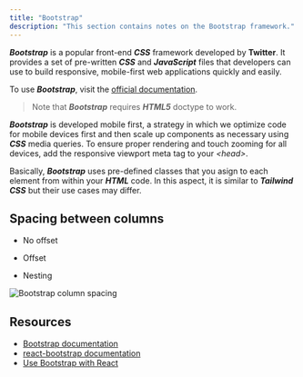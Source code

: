 ```yaml
---
title: "Bootstrap"
description: "This section contains notes on the Bootstrap framework."
---
```



***Bootstrap*** is a popular front-end ***CSS*** framework developed by **Twitter**.
It provides a set of pre-written ***CSS*** and ***JavaScript*** files that developers can use to build responsive, mobile-first web applications quickly and easily.

To use ***Bootstrap***, visit the [official documentation](https://getbootstrap.com/docs/5.2/getting-started/download/).

> Note that ***Bootstrap*** requires ***HTML5*** doctype to work.

***Bootstrap*** is developed mobile first, a strategy in which we optimize code for mobile devices first and then scale up components as necessary using ***CSS*** media queries. To ensure proper rendering and touch zooming for all devices, add the responsive viewport meta tag to your *\<head>*.

Basically, ***Bootstrap*** uses pre-defined classes that you asign to each element from within your ***HTML*** code. In this aspect, it is similar to ***Tailwind CSS*** but their use cases may differ.

## Spacing between columns

- No offset

  <Gist gistCode="c6104e4df642b6a6eb5dbf00740a8088" fileName="spacing-no-offset.html" />

- Offset

  <Gist gistCode="c6104e4df642b6a6eb5dbf00740a8088" fileName="spacing-offset.html" />

- Nesting

  <Gist gistCode="c6104e4df642b6a6eb5dbf00740a8088" fileName="spacing-nesting.html" />

![Bootstrap column spacing](https://raw.githubusercontent.com/Stratis-Dermanoutsos/Full-Stack-Notes/main/Images/Bootstrap-Column-Spacing.png)

## Resources

- [Bootstrap documentation](https://getbootstrap.com/docs/)
- [react-bootstrap documentation](https://react-bootstrap.github.io/getting-started/introduction/)
- [Use Bootstrap with React](https://www.creative-tim.com/blog/web-design/how-to-use-bootstrap-with-reactjs/)
